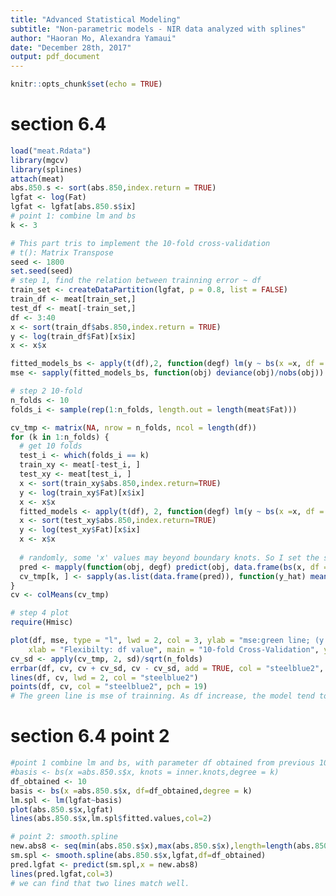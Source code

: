 ```yaml
---
title: "Advanced Statistical Modeling"
subtitle: "Non-parametric models - NIR data analyzed with splines"
author: "Haoran Mo, Alexandra Yamaui"
date: "December 28th, 2017"
output: pdf_document
---
```


```r
knitr::opts_chunk$set(echo = TRUE)
```


# section 6.4 
```r
load("meat.Rdata")
library(mgcv)
library(splines)
attach(meat)
abs.850.s <- sort(abs.850,index.return = TRUE)
lgfat <- log(Fat)
lgfat <- lgfat[abs.850.s$ix]
# point 1: combine lm and bs
k <- 3
```

```r
# This part tris to implement the 10-fold cross-validation
# t(): Matrix Transpose
seed <- 1800
set.seed(seed)
# step 1, find the relation between trainning error ~ df
train_set <- createDataPartition(lgfat, p = 0.8, list = FALSE)
train_df <- meat[train_set,]
test_df <- meat[-train_set,]
df <- 3:40
x <- sort(train_df$abs.850,index.return = TRUE)
y <- log(train_df$Fat)[x$ix]
x <- x$x

fitted_models_bs <- apply(t(df),2, function(degf) lm(y ~ bs(x =x, df = degf,degree = k)))
mse <- sapply(fitted_models_bs, function(obj) deviance(obj)/nobs(obj))

# step 2 10-fold
n_folds <- 10
folds_i <- sample(rep(1:n_folds, length.out = length(meat$Fat)))

cv_tmp <- matrix(NA, nrow = n_folds, ncol = length(df))
for (k in 1:n_folds) {
  # get 10 folds
  test_i <- which(folds_i == k)
  train_xy <- meat[-test_i, ]
  test_xy <- meat[test_i, ]
  x <- sort(train_xy$abs.850,index.return=TRUE)
  y <- log(train_xy$Fat)[x$ix]
  x <- x$x
  fitted_models <- apply(t(df), 2, function(degf) lm(y ~ bs(x =x, df = degf,degree = 3))) # mark
  x <- sort(test_xy$abs.850,index.return=TRUE)
  y <- log(test_xy$Fat)[x$ix]
  x <- x$x
  
  # randomly, some 'x' values may beyond boundary knots. So I set the seed.
  pred <- mapply(function(obj, degf) predict(obj, data.frame(bs(x, df = degf,degree = 3))),fitted_models, df)
  cv_tmp[k, ] <- sapply(as.list(data.frame(pred)), function(y_hat) mean((y - y_hat)^2))
}
cv <- colMeans(cv_tmp)

# step 4 plot
require(Hmisc)

plot(df, mse, type = "l", lwd = 2, col = 3, ylab = "mse:green line; (y - y_hat): blue line", 
    xlab = "Flexibilty: df value", main = "10-fold Cross-Validation", ylim = c(0.2, 0.7))
cv_sd <- apply(cv_tmp, 2, sd)/sqrt(n_folds)
errbar(df, cv, cv + cv_sd, cv - cv_sd, add = TRUE, col = "steelblue2", pch = 19, lwd = 0.5)
lines(df, cv, lwd = 2, col = "steelblue2")
points(df, cv, col = "steelblue2", pch = 19)
# The green line is mse of trainning. As df increase, the model tend to be overfiting. The best df valuse shoud be around 10 from the viewing of bule line.
```


# section 6.4 point 2
```r
#point 1 combine lm and bs, with parameter df obtained from previous 10-fold cross-validation.
#basis <- bs(x =abs.850.s$x, knots = inner.knots,degree = k)
df_obtained <- 10
basis <- bs(x =abs.850.s$x, df=df_obtained,degree = k)
lm.spl <- lm(lgfat~basis)
plot(abs.850.s$x,lgfat)
lines(abs.850.s$x,lm.spl$fitted.values,col=2)

# point 2: smooth.spline
new.abs8 <- seq(min(abs.850.s$x),max(abs.850.s$x),length=length(abs.850.s$x))
sm.spl <- smooth.spline(abs.850.s$x,lgfat,df=df_obtained)
pred.lgfat <- predict(sm.spl,x = new.abs8)
lines(pred.lgfat,col=3)
# we can find that two lines match well.
```


